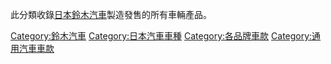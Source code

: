 此分類收錄[[日本|日本]][[鈴木_(公司)|鈴木汽車]]製造發售的所有車輛產品。

[[Category:鈴木汽車|Category:鈴木汽車]]
[[Category:日本汽車車種|Category:日本汽車車種]]
[[Category:各品牌車款|Category:各品牌車款]]
[[Category:通用汽車車款|Category:通用汽車車款]]